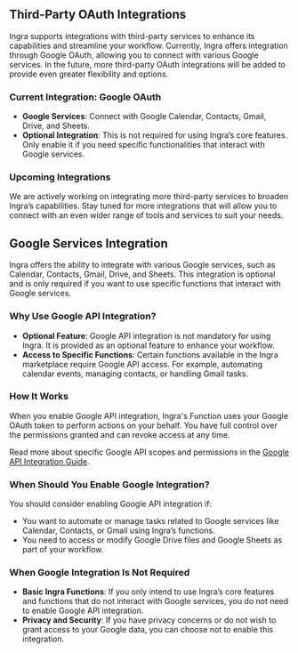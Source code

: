 
## Third-Party OAuth Integrations

Ingra supports integrations with third-party services to enhance its capabilities and streamline your workflow. Currently, Ingra offers integration through Google OAuth, allowing you to connect with various Google services. In the future, more third-party OAuth integrations will be added to provide even greater flexibility and options.

### Current Integration: Google OAuth
- **Google Services**: Connect with Google Calendar, Contacts, Gmail, Drive, and Sheets.
- **Optional Integration**: This is not required for using Ingra’s core features. Only enable it if you need specific functionalities that interact with Google services.

### Upcoming Integrations
We are actively working on integrating more third-party services to broaden Ingra’s capabilities. Stay tuned for more integrations that will allow you to connect with an even wider range of tools and services to suit your needs.

## Google Services Integration

Ingra offers the ability to integrate with various Google services, such as Calendar, Contacts, Gmail, Drive, and Sheets. This integration is optional and is only required if you want to use specific functions that interact with Google services.

### Why Use Google API Integration?
- **Optional Feature**: Google API integration is not mandatory for using Ingra. It is provided as an optional feature to enhance your workflow.
- **Access to Specific Functions**: Certain functions available in the Ingra marketplace require Google API access. For example, automating calendar events, managing contacts, or handling Gmail tasks.

### How It Works
When you enable Google API integration, Ingra's Function uses your Google OAuth token to perform actions on your behalf. You have full control over the permissions granted and can revoke access at any time.

Read more about specific Google API scopes and permissions in the [Google API Integration Guide](/docs/getting-started/integrations/google-api-integration).

### When Should You Enable Google Integration?
You should consider enabling Google API integration if:
- You want to automate or manage tasks related to Google services like Calendar, Contacts, or Gmail using Ingra’s functions.
- You need to access or modify Google Drive files and Google Sheets as part of your workflow.

### When Google Integration Is Not Required
- **Basic Ingra Functions**: If you only intend to use Ingra’s core features and functions that do not interact with Google services, you do not need to enable Google API integration.
- **Privacy and Security**: If you have privacy concerns or do not wish to grant access to your Google data, you can choose not to enable this integration.


